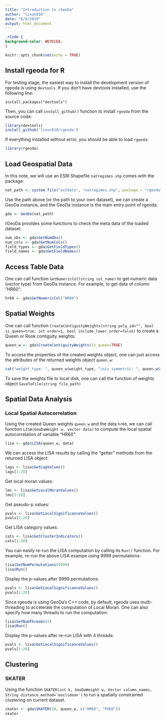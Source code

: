 ```yaml
---
title: "Introduction to rGeoDa"
author: "lixun910"
date: "6/6/2019"
output: html_document
---
```


```css
.rCode {
background-color: #D7ECE8;
}
```

```r
knitr::opts_chunk$set(echo = TRUE)
```

## Install rgeoda for R

For testing stage, the easiest way to install the development version of rgeoda is using `devtools`. If you don’t have devtools installed, use the following line:
```
install.packages("devtools")
```

Then, you can call `install_github()` function to install `rgeoda` from the source code:

```r
library(devtools)
install_github('lixun910/rgeoda')
```

If everything installed without error, you should be able to load `rgeoda`:

```r
library(rgeoda)
```


## Load Geospatial Data

In this note, we will use an ESRI Shapefile `natregimes.shp` comes with the package:

```r
nat_path <- system.file("extdata", "natregimes.shp", package = "rgeoda")
```


Use the path above (or the path to your own dataset), we can create a GeoDa instance, and the GeoDa instance is the main entry point of rgeoda. 


```r
gda <- GeoDa(nat_path)
```

rGeoDa provides some functions to check the meta data of the loaded dataset:

```r
num_obs <- gda$GetNumObs()
num_cols <- gda$GetNumCols()
field_types <- gda$GetFieldTypes()
field_names <- gda$GetFieldNames()
```


## Access Table Data

One can call function `GetNumericCol(string col_name)` to get numeric data (vector type) from GeoDa instance. For example, to get data of column "HR60":

```r
hr60 <- gda$GetNumericCol("HR60")
```

## Spatial Weights

One can call function `CreateContiguityWeights(string poly_id="", bool is_queen=true, int order=1, bool include_lower_order=false)` to create a Queen or Rook contiguity weights:
```r
queen_w <- gda$CreateContiguityWeights(is_queen=TRUE)
```

To access the properties of the created weights object, one can just access the attributes of the returned weights object `queen_w`:

```r
cat("weight_type: ", queen_w$weight_type, "\nis_symmetric: ", queen_w$is_symmetric, "\nsparsity:",queen_w$sparsity, "\ndensity:",queen_w$density, "\nmin_nbrs:",queen_w$min_nbrs, "\nmax_nbrs:",queen_w$max_nbrs, "\nmean_nbrs:",queen_w$mean_nbrs, "\nmedian_nbrs:",queen_w$median_nbrs, "\n")
```

To save the weights file to local disk, one can call the function of weights object `SaveToFile(string file_path)`

## Spatial Data Analysis

### Local Spatial Autocorrelation

Using the created Queen weights `queen_w` and the data `hr60`, we can call function `LISA(GeoDaWeight w, vector data)` to compute the local spatial autocorrelation of variable "HR60". 


```r
lisa <- gda$LISA(queen_w, data)
```

We can access the LISA results by calling the "getter" methods from the returned LISA object:
```r
lags <- lisa$GetLagValues()
lags[1:20]
```

Get local moran values:
```r
lms <- lisa$GetLocalMoranValues()
lms[1:20]
```

Get pseudo-p values:
```r
pvals <- lisa$GetLocalSignificanceValues()
pvals[1:20]
```

Get LISA category values:

```r
cats <- lisa$GetClusterIndicators()
cats[1:20]
```

You can easily re-run the LISA computation by calling its `Run()` function. For example, re-run the above LISA exampe using 9999 permutations:

```r
lisa$SetNumPermutations(9999)
lisa$Run()
```

Display the p-values after 9999 permutations:
```r
pvals <- lisa$GetLocalSignificanceValues()
pvals[1:20]
```

Since rgeoda is using GeoDa's C++ code, by default, rgeoda uses multi-threading to accelerate the computation of Local Moran. One can also specify how many threads to run the computation:

```r
lisa$SetNumThreads(4)
lisa$Run()
```


Display the p-values after re-run LISA with 4 threads:
```r
pvals <- lisa$GetLocalSignificanceValues()
pvals[1:20]
```


## Clustering

### SKATER

Using the function `SKATER(int k, GeoDaWeight w, Vector column_names, String distance_method='euclidean')` to run a spatially constrained clustering on current dataset. 

```r
skater <- gda$SKATER(10, queen_w, c("HR60", "PO60"))
skater
```






